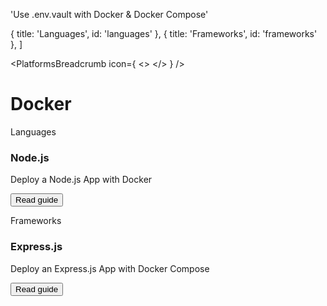 

  'Use .env.vault with Docker & Docker Compose'

  { title: 'Languages', id: 'languages' },
  { title: 'Frameworks', id: 'frameworks' },
]

<PlatformsBreadcrumb icon={
  <>
    <DockerIcon className="h-9 w-9 text-[#2496ED]"/>
  </>
} />
# Docker
<GuideHeading lead={description} />

<div className="my-16 xl:max-w-none">
  <Heading level={2} id="languages">
    Languages
  </Heading>
  <div className="not-prose mt-4 grid grid-cols-1 gap-x-6 gap-y-10 border-t border-zinc-900/5 pt-10 dark:border-white/5 sm:grid-cols-2 xl:max-w-none xl:grid-cols-3">
    <div key="nodejs" className="flex flex-row-reverse gap-6">
      <div className="flex-auto">
        <h3 className="text-sm font-semibold text-zinc-900 dark:text-white">
          Node.js
        </h3>
        <p className="mt-1 text-sm text-zinc-600 dark:text-zinc-400">Deploy a Node.js App with Docker</p>
        <p className="mt-1"><Button href="/docs/languages/nodejs/docker" variant="text" arrow="right">Read guide</Button></p>
      </div>
      <NodeIcon className="h-9 w-9 text-[#339933]"/>
    </div>
  </div>
  <Heading level={2} id="frameworks">
    Frameworks
  </Heading>
  <div className="not-prose mt-4 grid grid-cols-1 gap-x-6 gap-y-10 border-t border-zinc-900/5 pt-10 dark:border-white/5 sm:grid-cols-2 xl:max-w-none xl:grid-cols-3">
    <div key="express" className="flex flex-row-reverse gap-6">
      <div className="flex-auto">
        <h3 className="text-sm font-semibold text-zinc-900 dark:text-white">
          Express.js
        </h3>
        <p className="mt-1 text-sm text-zinc-600 dark:text-zinc-400">Deploy an Express.js App with Docker Compose</p>
        <p className="mt-4"><Button href="/docs/frameworks/express/docker-compose" variant="text" arrow="right">Read guide</Button></p>
      </div>
      <ExpressIcon className="h-9 w-9 text-[#000000] dark:invert"/>
    </div>
  </div>
</div>
